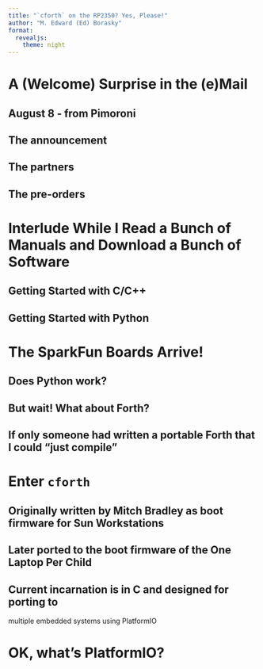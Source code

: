 ```yaml
---
title: "`cforth` on the RP2350? Yes, Please!"
author: "M. Edward (Ed) Borasky"
format:
  revealjs: 
    theme: night
---
```


# A (Welcome) Surprise in the (e)Mail

## August 8 - from Pimoroni

## The announcement

## The partners

## The pre-orders

# Interlude While I Read a Bunch of Manuals and Download a Bunch of Software

## Getting Started with C/C++

## Getting Started with Python

# The SparkFun Boards Arrive!

## Does Python work?

## But wait! What about Forth?

## If only someone had written a portable Forth that I could "just compile"

# Enter `cforth`

## Originally written by Mitch Bradley as boot firmware for Sun Workstations

## Later ported to the boot firmware of the One Laptop Per Child

## Current incarnation is in C and designed for porting to
multiple embedded systems using PlatformIO

# OK, what's PlatformIO?

